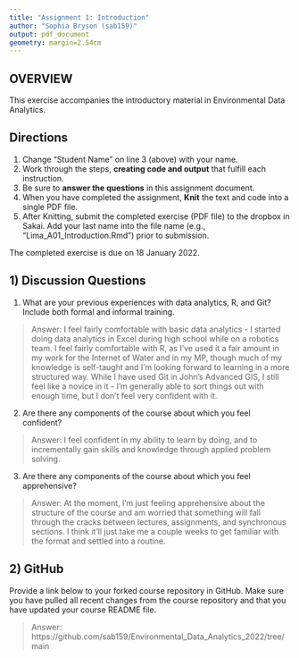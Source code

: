 ```yaml
---
title: "Assignment 1: Introduction"
author: "Sophia Bryson (sab159)"
output: pdf_document
geometry: margin=2.54cm
---
```


## OVERVIEW

This exercise accompanies the introductory material in Environmental Data Analytics. 

## Directions
1. Change "Student Name" on line 3 (above) with your name.
3. Work through the steps, **creating code and output** that fulfill each instruction.
4. Be sure to **answer the questions** in this assignment document.
6. When you have completed the assignment, **Knit** the text and code into a single PDF file.
8. After Knitting, submit the completed exercise (PDF file) to the dropbox in Sakai. Add your last name into the file name (e.g., "Lima_A01_Introduction.Rmd") prior to submission.

The completed exercise is due on 18 January 2022.

## 1) Discussion Questions

1. What are your previous experiences with data analytics, R, and Git? Include both formal and informal training.

> Answer: I feel fairly comfortable with basic data analytics - I started doing data analytics in Excel during high school while on a robotics team. I feel fairly comfortable with R, as I've used it a fair amount in my work for the Internet of Water and in my MP, though much of my knowledge is self-taught and I'm looking forward to learning in a more structured way. While I have used Git in John's Advanced GIS, I still feel like a novice in it - I'm generally able to sort things out with enough time, but I don't feel very confident with it. 

2. Are there any components of the course about which you feel confident?

> Answer: I feel confident in my ability to learn by doing, and to incrementally gain skills and knowledge through applied problem solving.

3. Are there any components of the course about which you feel apprehensive?

> Answer: At the moment, I'm just feeling apprehensive about the structure of the course and am worried that something will fall through the cracks between lectures, assignments, and synchronous sections. I think it'll just take me a couple weeks to get familiar with the format and settled into a routine. 


## 2) GitHub

Provide a link below to your forked course repository in GitHub. Make sure you have pulled all recent changes from the course repository  and that you have updated your course README file. 

> Answer: https://github.com/sab159/Environmental_Data_Analytics_2022/tree/main


